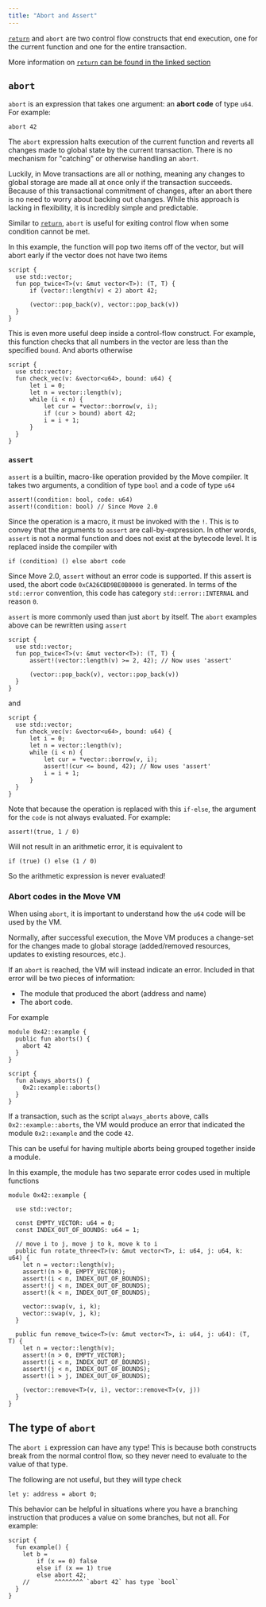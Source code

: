 ```yaml
---
title: "Abort and Assert"
---
```








[`return`](/build/smart-contracts/book/functions) and `abort` are two control flow constructs that end execution, one for
the current function and one for the entire transaction.

More information on [`return` can be found in the linked section](/build/smart-contracts/book/functions)

## `abort`

`abort` is an expression that takes one argument: an **abort code** of type `u64`. For example:

```move
abort 42
```

The `abort` expression halts execution of the current function and reverts all changes made to global
state by the current transaction. There is no mechanism for &quot;catching&quot; or otherwise handling an
`abort`.

Luckily, in Move transactions are all or nothing, meaning any changes to global storage are made all
at once only if the transaction succeeds. Because of this transactional commitment of changes, after
an abort there is no need to worry about backing out changes. While this approach is lacking in
flexibility, it is incredibly simple and predictable.

Similar to [`return`](/build/smart-contracts/book/functions), `abort` is useful for exiting control flow when some
condition cannot be met.

In this example, the function will pop two items off of the vector, but will abort early if the
vector does not have two items

```move
script {
  use std::vector;
  fun pop_twice<T>(v: &mut vector<T>): (T, T) {
      if (vector::length(v) < 2) abort 42;

      (vector::pop_back(v), vector::pop_back(v))
  }
}
```

This is even more useful deep inside a control-flow construct. For example, this function checks
that all numbers in the vector are less than the specified `bound`. And aborts otherwise

```move
script {
  use std::vector;
  fun check_vec(v: &vector<u64>, bound: u64) {
      let i = 0;
      let n = vector::length(v);
      while (i < n) {
          let cur = *vector::borrow(v, i);
          if (cur > bound) abort 42;
          i = i + 1;
      }
  }
}
```

### `assert`

`assert` is a builtin, macro-like operation provided by the Move compiler. It takes two arguments, a
condition of type `bool` and a code of type `u64`

```move
assert!(condition: bool, code: u64)
assert!(condition: bool) // Since Move 2.0
```

Since the operation is a macro, it must be invoked with the `!`. This is to convey that the
arguments to `assert` are call-by-expression. In other words, `assert` is not a normal function and
does not exist at the bytecode level. It is replaced inside the compiler with

```move
if (condition) () else abort code
```

Since Move 2.0, `assert` without an error code is supported. If this assert is used, the
abort code `0xCA26CBD9BE0B0000` is generated.  In terms of the `std::error` convention, this code has
category `std::error::INTERNAL` and reason `0`.

`assert` is more commonly used than just `abort` by itself. The `abort` examples above can be
rewritten using `assert`

```move
script {
  use std::vector;
  fun pop_twice<T>(v: &mut vector<T>): (T, T) {
      assert!(vector::length(v) >= 2, 42); // Now uses 'assert'

      (vector::pop_back(v), vector::pop_back(v))
  }
}
```

and

```move
script {
  use std::vector;
  fun check_vec(v: &vector<u64>, bound: u64) {
      let i = 0;
      let n = vector::length(v);
      while (i < n) {
          let cur = *vector::borrow(v, i);
          assert!(cur <= bound, 42); // Now uses 'assert'
          i = i + 1;
      }
  }
}
```

Note that because the operation is replaced with this `if-else`, the argument for the `code` is not
always evaluated. For example:

```move
assert!(true, 1 / 0)
```

Will not result in an arithmetic error, it is equivalent to

```move
if (true) () else (1 / 0)
```

So the arithmetic expression is never evaluated!

### Abort codes in the Move VM

When using `abort`, it is important to understand how the `u64` code will be used by the VM.

Normally, after successful execution, the Move VM produces a change-set for the changes made to
global storage (added/removed resources, updates to existing resources, etc.).

If an `abort` is reached, the VM will instead indicate an error. Included in that error will be two
pieces of information:

- The module that produced the abort (address and name)
- The abort code.

For example

```move
module 0x42::example {
  public fun aborts() {
    abort 42
  }
}

script {
  fun always_aborts() {
    0x2::example::aborts()
  }
}
```

If a transaction, such as the script `always_aborts` above, calls `0x2::example::aborts`, the VM
would produce an error that indicated the module `0x2::example` and the code `42`.

This can be useful for having multiple aborts being grouped together inside a module.

In this example, the module has two separate error codes used in multiple functions

```move
module 0x42::example {

  use std::vector;

  const EMPTY_VECTOR: u64 = 0;
  const INDEX_OUT_OF_BOUNDS: u64 = 1;

  // move i to j, move j to k, move k to i
  public fun rotate_three<T>(v: &mut vector<T>, i: u64, j: u64, k: u64) {
    let n = vector::length(v);
    assert!(n > 0, EMPTY_VECTOR);
    assert!(i < n, INDEX_OUT_OF_BOUNDS);
    assert!(j < n, INDEX_OUT_OF_BOUNDS);
    assert!(k < n, INDEX_OUT_OF_BOUNDS);

    vector::swap(v, i, k);
    vector::swap(v, j, k);
  }

  public fun remove_twice<T>(v: &mut vector<T>, i: u64, j: u64): (T, T) {
    let n = vector::length(v);
    assert!(n > 0, EMPTY_VECTOR);
    assert!(i < n, INDEX_OUT_OF_BOUNDS);
    assert!(j < n, INDEX_OUT_OF_BOUNDS);
    assert!(i > j, INDEX_OUT_OF_BOUNDS);

    (vector::remove<T>(v, i), vector::remove<T>(v, j))
  }
}
```

## The type of `abort`

The `abort i` expression can have any type! This is because both constructs break from the normal
control flow, so they never need to evaluate to the value of that type.

The following are not useful, but they will type check

```move
let y: address = abort 0;
```

This behavior can be helpful in situations where you have a branching instruction that produces a
value on some branches, but not all. For example:

```move
script {
  fun example() {
    let b =
        if (x == 0) false
        else if (x == 1) true
        else abort 42;
    //       ^^^^^^^^ `abort 42` has type `bool`
  }
}
```
